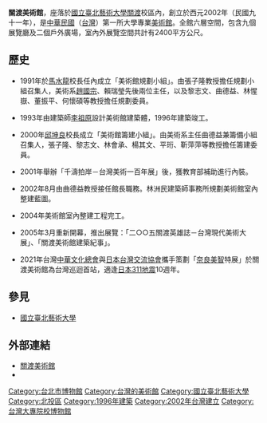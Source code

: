{{Infobox Museum
 |name          = 關渡美術館
 |image         = 關渡美術館 20150711.jpg
 |imagesize     = 
 |caption       = 
 |map_type      = 
 |map_caption   = 
 |latitude      = 
 |longitude     = 
 |established   = 2002年
 |dissolved     = 
 |location      = {{ROC-TW}}<br>112301[[臺北市|臺北市]][[北投區|北投區]][[學園路|學園路]]1號（[[國立臺北藝術大學|國立臺北藝術大學]]內）
 |type          = [[美術館|美術館]]
 |visitors      = 
 |director      = 
 |curator       = 曲德益
 |publictransit = [[台北捷運淡水線|台北捷運淡水線]] [[關渡站|關渡站]]
 |website       = [http://kdmofa.tnua.edu.tw/ KdMoFA]
}}
'''關渡美術館'''，座落於[[國立臺北藝術大學|國立臺北藝術大學]][[關渡|關渡]]校區內，創立於西元2002年（民國九十一年），是[[中華民國|中華民國]]（[[台灣|台灣]]）第一所大學專業[[美術館|美術館]]。全館六層空間，包含九個展覽廳及二個戶外廣場，室內外展覽空間共計有2400平方公尺。

== 歷史 ==
*1991年於[[馬水龍|馬水龍]]校長任內成立「美術館規劃小組」。由張子隆教授擔任規劃小組召集人，美術系[[趙國宗|趙國宗]]、賴瑞瑩先後兩位主任，以及黎志文、曲德益、林惺嶽、董振平、何懷碩等教授擔任規劃委員。

*1993年由建築師[[李祖原|李祖原]]設計美術館建築體，1996年建築竣工。

*2000年[[邱坤良|邱坤良]]校長成立「美術館籌建小組」。由美術系主任曲德益兼籌備小組召集人，張子隆、黎志文、林會承、楊其文、平珩、靳萍萍等教授擔任籌建委員。

*2001年舉辦「千濤拍岸－台灣美術一百年展」後，獲教育部補助進行內裝。

*2002年8月由曲德益教授接任館長職務。林洲民建築師事務所規劃美術館室內整建藍圖。

*2004年美術館室內整建工程完工。

*2005年3月重新開幕，推出展覽：「二○○五關渡英雄誌－台灣現代美術大展」、「關渡美術館建築紀事」。

*2021年台灣[[中華文化總會|中華文化總會]]與[[日本台灣交流協會|日本台灣交流協會]]攜手策劃「[[奈良美智|奈良美智]]特展」於關渡美術館為台灣巡迴首站，適逢[[日本311地震|日本311地震]]10週年。

== 參見 ==
* [[國立臺北藝術大學|國立臺北藝術大學]]

== 外部連結 ==
*[http://kdmofa.tnua.edu.tw/ 關渡美術館] {{Wayback|url=http://kdmofa.tnua.edu.tw/ |date=20210417090942 }}
* {{facebook|TNUA.KdMoFA|KdMoFA 關渡美術館}}

{{台灣博物館}}
{{Museum-stub}}
{{DEFAULTSORT:Guandu關渡}}
[[Category:台北市博物館|Category:台北市博物館]]
[[Category:台灣的美術館|Category:台灣的美術館]]
[[Category:國立臺北藝術大學|Category:國立臺北藝術大學]]
[[Category:北投區|Category:北投區]]
[[Category:1996年建築|Category:1996年建築]]
[[Category:2002年台灣建立|Category:2002年台灣建立]]
[[Category:台灣大專院校博物館|Category:台灣大專院校博物館]]